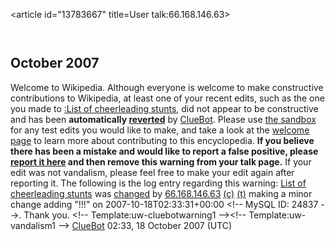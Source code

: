 <article id="13783667" title=User talk:66.168.146.63>
	<talkpage id="13783667" title="User talk:66.168.146.63">


== October 2007 ==
{{{icon|[[Image:Information.svg|left|25px]] }}}Welcome to Wikipedia. Although everyone is welcome to make constructive contributions to Wikipedia, at least one of your recent edits, such as the one you made to [[:List of cheerleading stunts]], did not appear to be constructive and has been '''automatically [[Help:Reverting|reverted]]''' by [[User:ClueBot|ClueBot]].  Please use [[Wikipedia:Sandbox|the sandbox]] for any test edits you would like to make, and take a look at the [[Wikipedia:Introduction|welcome page]] to learn more about contributing to this encyclopedia. {{User:ClueBot/Tracker}} '''If you believe there has been a mistake and would like to report a false positive, please [[User:ClueBot/FalsePositives|report it here]] and then remove this warning from your talk page.'''  If your edit was not vandalism, please feel free to make your edit again after reporting it. The following is the log entry regarding this warning: [[List of cheerleading stunts]] was [http://en.wikipedia.org/w/index.php?title=List+of+cheerleading+stunts&amp;diff=165326631&amp;oldid=164561873 changed] by [[User:66.168.146.63|66.168.146.63]] [[Special:Contributions/66.168.146.63|(c)]] [[User talk:66.168.146.63|(t)]] making a minor change adding &quot;!!!&quot; on 2007-10-18T02:33:31+00:00 &lt;!-- MySQL ID: 24837 --&gt;. Thank you. &lt;!-- Template:uw-cluebotwarning1 --&gt;&lt;!-- Template:uw-vandalism1 --&gt; [[User:ClueBot|ClueBot]] 02:33, 18 October 2007 (UTC)
	</talkpage>
</article>